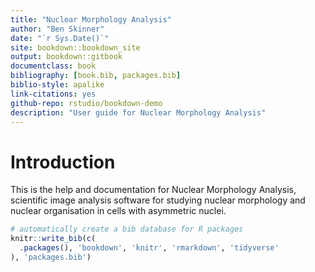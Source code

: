 ```yaml
--- 
title: "Nuclear Morphology Analysis"
author: "Ben Skinner"
date: "`r Sys.Date()`"
site: bookdown::bookdown_site
output: bookdown::gitbook
documentclass: book
bibliography: [book.bib, packages.bib]
biblio-style: apalike
link-citations: yes
github-repo: rstudio/bookdown-demo
description: "User guide for Nuclear Morphology Analysis"
---
```


# Introduction

This is the help and documentation for Nuclear Morphology Analysis, scientific image analysis software for studying nuclear morphology and nuclear organisation in cells with asymmetric nuclei.

```r
# automatically create a bib database for R packages
knitr::write_bib(c(
  .packages(), 'bookdown', 'knitr', 'rmarkdown', 'tidyverse'
), 'packages.bib')
```
